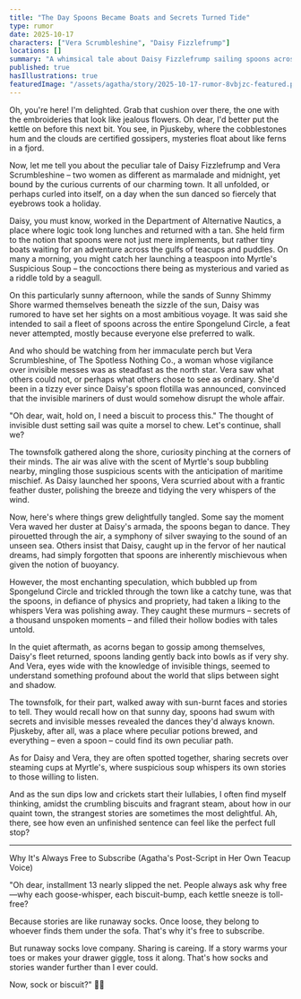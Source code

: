 ```yaml
---
title: "The Day Spoons Became Boats and Secrets Turned Tide"
type: rumor
date: 2025-10-17
characters: ["Vera Scrumbleshine", "Daisy Fizzlefrump"]
locations: []
summary: "A whimsical tale about Daisy Fizzlefrump sailing spoons across Pjuskeby while Vera Scrumbleshine polishes invisible dust with her feather duster."
published: true
hasIllustrations: true
featuredImage: "/assets/agatha/story/2025-10-17-rumor-8vbjzc-featured.png"
---
```


Oh, you're here! I'm delighted. Grab that cushion over there, the one with the embroideries that look like jealous flowers. Oh dear, I'd better put the kettle on before this next bit. You see, in Pjuskeby, where the cobblestones hum and the clouds are certified gossipers, mysteries float about like ferns in a fjord.

Now, let me tell you about the peculiar tale of Daisy Fizzlefrump and Vera Scrumbleshine – two women as different as marmalade and midnight, yet bound by the curious currents of our charming town. It all unfolded, or perhaps curled into itself, on a day when the sun danced so fiercely that eyebrows took a holiday.

Daisy, you must know, worked in the Department of Alternative Nautics, a place where logic took long lunches and returned with a tan. She held firm to the notion that spoons were not just mere implements, but rather tiny boats waiting for an adventure across the gulfs of teacups and puddles. On many a morning, you might catch her launching a teaspoon into Myrtle's Suspicious Soup – the concoctions there being as mysterious and varied as a riddle told by a seagull.

<agatha-illustration src="/assets/agatha/story/2025-10-17-rumor-8vbjzc-inline1.png" alt="Daisy launching her fleet of spoons while Vera watches with feather duster" position="right" />

On this particularly sunny afternoon, while the sands of Sunny Shimmy Shore warmed themselves beneath the sizzle of the sun, Daisy was rumored to have set her sights on a most ambitious voyage. It was said she intended to sail a fleet of spoons across the entire Spongelund Circle, a feat never attempted, mostly because everyone else preferred to walk.

And who should be watching from her immaculate perch but Vera Scrumbleshine, of The Spotless Nothing Co., a woman whose vigilance over invisible messes was as steadfast as the north star. Vera saw what others could not, or perhaps what others chose to see as ordinary. She'd been in a tizzy ever since Daisy's spoon flotilla was announced, convinced that the invisible mariners of dust would somehow disrupt the whole affair.

"Oh dear, wait, hold on, I need a biscuit to process this." The thought of invisible dust setting sail was quite a morsel to chew. Let's continue, shall we?

The townsfolk gathered along the shore, curiosity pinching at the corners of their minds. The air was alive with the scent of Myrtle's soup bubbling nearby, mingling those suspicious scents with the anticipation of maritime mischief. As Daisy launched her spoons, Vera scurried about with a frantic feather duster, polishing the breeze and tidying the very whispers of the wind.

Now, here's where things grew delightfully tangled. Some say the moment Vera waved her duster at Daisy's armada, the spoons began to dance. They pirouetted through the air, a symphony of silver swaying to the sound of an unseen sea. Others insist that Daisy, caught up in the fervor of her nautical dreams, had simply forgotten that spoons are inherently mischievous when given the notion of buoyancy.

<agatha-illustration src="/assets/agatha/story/2025-10-17-rumor-8vbjzc-inline2.png" alt="The spoons dancing through the air catching whispers and secrets" position="center" />

However, the most enchanting speculation, which bubbled up from Spongelund Circle and trickled through the town like a catchy tune, was that the spoons, in defiance of physics and propriety, had taken a liking to the whispers Vera was polishing away. They caught these murmurs – secrets of a thousand unspoken moments – and filled their hollow bodies with tales untold.

In the quiet aftermath, as acorns began to gossip among themselves, Daisy's fleet returned, spoons landing gently back into bowls as if very shy. And Vera, eyes wide with the knowledge of invisible things, seemed to understand something profound about the world that slips between sight and shadow.

The townsfolk, for their part, walked away with sun-burnt faces and stories to tell. They would recall how on that sunny day, spoons had swum with secrets and invisible messes revealed the dances they'd always known. Pjuskeby, after all, was a place where peculiar potions brewed, and everything – even a spoon – could find its own peculiar path.

As for Daisy and Vera, they are often spotted together, sharing secrets over steaming cups at Myrtle's, where suspicious soup whispers its own stories to those willing to listen.

And as the sun dips low and crickets start their lullabies, I often find myself thinking, amidst the crumbling biscuits and fragrant steam, about how in our quaint town, the strangest stories are sometimes the most delightful. Ah, there, see how even an unfinished sentence can feel like the perfect full stop?

---

Why It's Always Free to Subscribe
(Agatha's Post-Script in Her Own Teacup Voice)

"Oh dear, installment 13 nearly slipped the net. People always ask why free—why each goose-whisper, each biscuit-bump, each kettle sneeze is toll-free?

Because stories are like runaway socks. Once loose, they belong to whoever finds them under the sofa. That's why it's free to subscribe.

But runaway socks love company. Sharing is careing. If a story warms your toes or makes your drawer giggle, toss it along. That's how socks and stories wander further than I ever could.

Now, sock or biscuit?" 🧦🍪
